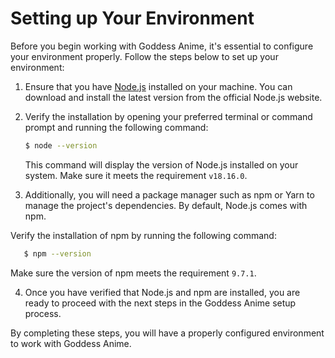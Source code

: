 # Setting up Your Environment

Before you begin working with Goddess Anime, it's essential to configure your environment properly. Follow the steps below to set up your environment:

1. Ensure that you have [Node.js](https://nodejs.org) installed on your machine. You can download and install the latest version from the official Node.js website.

2. Verify the installation by opening your preferred terminal or command prompt and running the following command:

   ````bash
   $ node --version
   ````
    This command will display the version of Node.js installed on your system. Make sure it meets the requirement `v18.16.0`.


3. Additionally, you will need a package manager such as npm or Yarn to manage the project's dependencies. By default, Node.js comes with npm.

Verify the installation of npm by running the following command:

````bash
   $ npm --version
````

Make sure the version of npm meets the requirement `9.7.1`.

4. Once you have verified that Node.js and npm are installed, you are ready to proceed with the next steps in the Goddess Anime setup process.

By completing these steps, you will have a properly configured environment to work with Goddess Anime.
